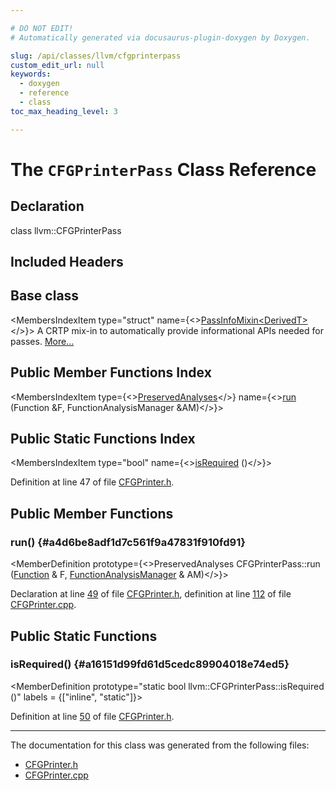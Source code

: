 ```yaml
---

# DO NOT EDIT!
# Automatically generated via docusaurus-plugin-doxygen by Doxygen.

slug: /api/classes/llvm/cfgprinterpass
custom_edit_url: null
keywords:
  - doxygen
  - reference
  - class
toc_max_heading_level: 3

---
```





# The `CFGPrinterPass` Class Reference

<DoxygenPage pluginConfig={pluginConfig}>



## Declaration

<CodeBlock>class llvm::CFGPrinterPass</CodeBlock>

## Included Headers

<IncludesList>
<IncludesListItem
  filePath="llvm/Analysis/CFGPrinter.h"
  permalink="/docs/api/files/include/include/llvm/include/llvm/analysis/cfgprinter-h"
  isLocal="true" />
</IncludesList>

## Base class

<MembersIndex>

<MembersIndexItem
  type="struct"
  name={<><a href="/docs/api/structs/llvm/passinfomixin">PassInfoMixin&lt;DerivedT&gt;</a></>}>
A CRTP mix-in to automatically provide informational APIs needed for passes. <a href="/docs/api/structs/llvm/passinfomixin/#details">More...</a>
</MembersIndexItem>

</MembersIndex>

## Public Member Functions Index

<MembersIndex>

<MembersIndexItem
  type={<><a href="/docs/api/classes/llvm/preservedanalyses">PreservedAnalyses</a></>}
  name={<><a href="#a4d6be8adf1d7c561f9a47831f910fd91">run</a> (Function &amp;F, FunctionAnalysisManager &amp;AM)</>}>
</MembersIndexItem>

</MembersIndex>

## Public Static Functions Index

<MembersIndex>

<MembersIndexItem
  type="bool"
  name={<><a href="#a16151d99fd61d5cedc89904018e74ed5">isRequired</a> ()</>}>
</MembersIndexItem>

</MembersIndex>


Definition at line 47 of file <a href="/docs/api/files/include/include/llvm/include/llvm/analysis/cfgprinter-h">CFGPrinter.h</a>.

<SectionDefinition>

## Public Member Functions

### run() {#a4d6be8adf1d7c561f9a47831f910fd91}

<MemberDefinition
  prototype={<>PreservedAnalyses CFGPrinterPass::run (<a href="/docs/api/classes/llvm/function">Function</a> &amp; F, <a href="/docs/api/namespaces/llvm/#adce09a5a0de0e3177eb00e932734af2f">FunctionAnalysisManager</a> &amp; AM)</>}>

Declaration at line <a href="/docs/api/files/include/include/llvm/include/llvm/analysis/cfgprinter-h/#l00049">49</a> of file <a href="/docs/api/files/include/include/llvm/include/llvm/analysis/cfgprinter-h">CFGPrinter.h</a>, definition at line <a href="/docs/api/files/lib/lib/analysis/cfgprinter-cpp/#l00112">112</a> of file <a href="/docs/api/files/lib/lib/analysis/cfgprinter-cpp">CFGPrinter.cpp</a>.
</MemberDefinition>

</SectionDefinition>

<SectionDefinition>

## Public Static Functions

### isRequired() {#a16151d99fd61d5cedc89904018e74ed5}

<MemberDefinition
  prototype="static bool llvm::CFGPrinterPass::isRequired ()"
  labels = {["inline", "static"]}>

Definition at line <a href="/docs/api/files/include/include/llvm/include/llvm/analysis/cfgprinter-h/#l00050">50</a> of file <a href="/docs/api/files/include/include/llvm/include/llvm/analysis/cfgprinter-h">CFGPrinter.h</a>.
</MemberDefinition>

</SectionDefinition>

<hr/>

The documentation for this class was generated from the following files:

<ul>
<li><a href="/docs/api/files/include/include/llvm/include/llvm/analysis/cfgprinter-h">CFGPrinter.h</a></li>
<li><a href="/docs/api/files/lib/lib/analysis/cfgprinter-cpp">CFGPrinter.cpp</a></li>
</ul>

</DoxygenPage>

